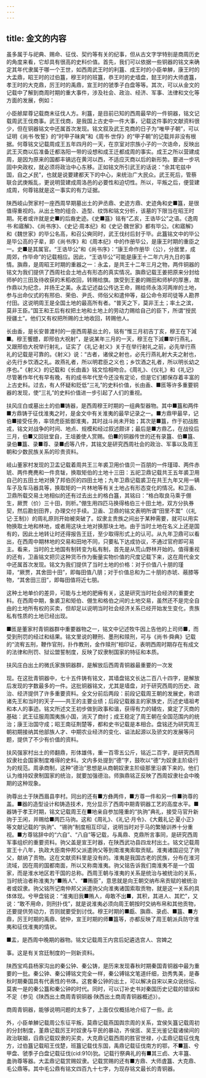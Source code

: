 ```yaml
---
---
---
```

title: 金文的内容
---



虽多属于与祀典、赐命、征伐、契约等有关的纪事，但从古文字学特别是商周历史的角度来看，它却具有很高的史料价值。首先，我们可以依据一些铜器的铭文来确定其年代隶属于哪一个王世，如西周武王时的利簋、成王时的小臣单觯，康王时的大盂鼎，昭王时的过伯簋，穆王时的班簋，恭王时的史墙盘，懿王时的大师虘簋，孝王时的大克鼎，厉王时的禹鼎，宣王时的虢季子白盘等等。其次，可以从金文的记载中了解到商周时期的重大事件，涉及社会、政治、经济、军事、法律和文化等方面的发展，例如：

小臣艅犀尊记载商末征伐人方。利簋，是目前已知的西周最早的一件铜器，铭文记载周武王伐商事。武王伐商，是我国上古史中一件大事，记载这件事的文献资料很少，但在铜器铭文中还属首次发现。铭文叙及武王克商的日子为“唯甲子朝”，可以证明《尚书·牧誓》的“时甲子昧爽”和《周书·世俘》的“甲子朝”的记载并非没有根据。何尊铭文记载周成王五年四月的一天，在京室对宗族小子的一次诰命，反映出武王灭商以后准备迁都洛阳一带的设想和成王迁都成周的事实。成王之所以营建成周，是因为原来的国都丰镐远在黄河以西，不适应灭商以后的新形势。要进一步巩固中央政权，就必须将政治中心东移。正如铭文所引武王的话说：“余其宅兹中国，自之乄民”，也就是说要建都天下的中心，来统治广大民众。武王死后，管蔡联合武庚叛乱，更说明营建成周洛邑的必要性和迫切性。所以，平叛之后，便营建成周，何尊铭就是这一事实的有力证据。

陕西岐山贺家村一座西周早期墓出土的尹丞鼎、史迹方鼎、史迹角和史■簋，是很值得重视的。从出土物的组合、造型、纹饰和铭文分析，该墓的下限当在昭王时期。死者或许就是史■的后裔史迹。《史■簋》铭有“乙亥，王诰毕公”之语。《逸周书·和寤解》、《尚书序》、《史记·周本纪》和《史记·魏世家》都有毕公。《和寤解》和《魏世家》的毕公名高，和召公奭同时，武王伐纣后封于毕。此簋铭文中的毕公是毕公高的子辈，即《尚书序》和《周本纪》中的作册毕公，是康王时期的重臣之一。史■是其属官。“王诰毕公”和《尚书序》：“康王命作册毕（公），分居里，成周郊，作毕命”的记载相应。因此，“王诰毕公”可能是康王十二年六月九日的事情。旟鼎，是周昭王时期的重器之一：永孟，是共王十二年三月之物，两件铜器的铭文为我们提供了西周社会土地占有形态的真实情况。旟鼎记载王姜把原来分封给师栌的三田及待收获的禾稻收回，转赐给旗。旗受到王姜的赐田和师栌的厚惠，故作鼎以为纪念，并扬王之美。永盂记述益公传达王命，赐给师永洛河两岸的土地，参与出命仪式的有邢伯、荣伯、尹氏、师俗父和遣仲等，益公命令郑司徒等人勘界付田。这说明周王是全国土地的最高所有者。“普天之下，莫非王土；率土之滨，莫非王臣。”国王和王后有权把土地和土地上的劳动力赐给自己的臣下，所谓“授民授疆土”。他们又有权把所赐的土地收回，转赐他人。

长由盉，是长安普渡村的一座西周墓出土的，铭有“惟三月初吉丁亥，穆王在下減■。穆王饗醴，即邢伯大祝射”，是说某年三月的一天，穆王在下減■举行燕礼，又跟邢伯大祝举行射礼，证实了《礼记·射义》关于在举行射礼之前，必先举行燕礼的记载是可靠的。《射义》说：“古者，诸侯之射也，必先行燕礼射大夫之射也，必先行乡饮酒之礼。故燕礼者，所以明君臣之义也；乡饮酒之礼者，所以明长幼之序也。”《射义》的记载和《长甶盉》铭文恰相吻合。《周礼》、《仪礼》和《礼记》尽管著作年代有早有晚，有的成书年代至今还没有定论，但是它们都保存着丰富的上古史料。过去，有人怀疑和贬低“三礼”的史料价值，长由盉、■匜等许多重要铜器的发现，使“三礼”的史料价值进一步引起了人们的重视。

扶风庄白或墓出土的伯■铸器，是西周穆王时期的一组典型器物。其中■簋和两件■方鼎铸于征伐淮夷之时，是金文中有关淮夷的最早记录之一。■方鼎甲最早，记伯■接受任务，率领虎臣抵御淮夷，其时战斗尚未开始；其次是■簋，作于初战胜戎，铭文对战争的时间、地点、规模和经过叙述颇详；最后是■方鼎乙，在战役后三月，伯■又回驻堂自，王俎姜使人赏赐。伯■的铜器传世的还有录簋、伯■簋、录伯■簋、录■尊、录■卣等八件，其铭文是研究西周社会的政治、军事以及周王朝和少数民族关系的珍贵资料。

岐山董家村发现的卫盂记载着周共王三年裘卫用价值贝一百朋的一件瑾璋、两件赤琥、两件麂麂和一件贲韨，换取矩伯的土地十三田：五祀卫鼎记载共王五年裘卫用自己的五田土地对换了邦伯厉的四田土地；九年卫鼎记载裘卫在共王九年又用一辆车子及车马器具等，换取矩的一片林地等有关土地占有形态变化的情况。和卫盉、卫鼎所载交易土地相似的还有过去出土的格白簋，其铭曰：“格白取良马乘于倗生，厥贾（价）三十田，则析。”倗生用四匹马换得格伯三十田土地，双方分执券契，然后勘划田界，办理交付手续。卫盉、卫鼎的铭文表明所谓“田里不鬻”（《礼记·王制》）的周礼原则开始被突破了。奴隶主贵族之间出于某种需要，就可以用实物换取土地和林地，或者用这块土地对换那块土地。由于当时土地在名义上还是国有的，因此土地转让时还得报告王廷，至少取得形式上的认可。从九年卫鼎可以看出，在西周中期林地的交易和田地不同，只要私下达成协议，不通过官府即可易主。看来，当时的土地国有制转变为私有制，首先是从荒山野林开始的。值得重视的还有，卫盉铭文把贝这种货币作为衡量实物价值的尺度记载下来，这在周代金文中还属首次发现。铭文为我们提供了当时土地的价格：对于价值八十朋的瑾璋，“厥贾，其舍田十田”，即每田值八朋；对于价值总和为二十朋的赤琥、蔽膝等物，“其舍田三田”，即每田值将近七朋。

这种土地单价的差异，可能与土地的肥瘠有关，这是研究当时社会经济的重要史料。在西周中期，象裘卫和矩伯、倗生和格伯之间的土地交易，虽然还不是完全自由的土地所有权的买卖，但却足以说明当时社会经济关系已经开始发生变化，贵族私有性质的土地已经出现。

■匜是董家村青铜器群中重要器物之一，铭文中记述牧牛因上告他的上司师■，而受到刑罚的经过和结果。铭文里说的鞭刑、墨刑和赎刑，可与《尚书·舜典》记载的“流宥五刑，鞭作官刑，扑作教刑，金作赎刑”相印证，表明西周时期存在有成文的法律和刑罚、狱讼盟誓制度，反映了奴隶制国家的特征和本质。

扶风庄白出土的微氏家族铜器群，是解放后西周青铜器最重要的一次发

现。在这批青铜器中，七十五件铸有铭文，其墙盘铭文长达二百八十四字，是解放后发现的字数最多的一件。这批铜器铭文，尤其是墙盘，对于研究西周的历史、政治、经济提供了许多重要资料。全文分前后两段：前段记载周王朝的发展史，称颂诸先王和当时的天子——共王的主要业绩；后段记载器主的家族史，历述史墙祖考和本人的事迹。铭文所述文王初步做到政事和谐，获得有力的辅佐，奠定了灭商的基础：武王征服周围夷族小国，消灭了商纣；成王稳定了周王朝在全国范围内的统治；康王治国守成；昭王南征荆楚等，都和史书记载是本相合。盘铭还为研究周王朝初期接纳其他部族人才、中期农业经济的变化、谥法起源以及骄文的发展等问题，提供了不少有价值的资料。

扶风强家村出土的师翻鼎，形体雄伟，重一百零五公斤，铭近二百字，是研究西周奴隶社会国家制度难得的史料。文内多处提到“德”字，鼓吹以“德”为奴隶主阶级行为的规范。周承商制，这种“德治”思想是从商朝奴隶主阶级那里沿袭下来的。他们认为维持奴隶制国家的统治，就要加强德治。师旟鼎铭正反映了西周奴隶社会中晚期的这种现象。

驹尊出土于陕西眉县李村。同出的还有■方彝两件，■方尊一件和另一件■驹尊的盖。■器的造型设计和铸造技术，充分显示了西周中期青铜器工艺的高度水平。■器铸于孝王时期，铭文记载周王在■地亲自参加隆重的“执驹”典礼，接受马官升新驹于王闲，并赐给■两匹马驹。这和《周礼》、《礼记·月令》、《大戴礼记·夏小正》等文献记载的“执驹”、“锡驹”制度相互印证，说明当时对于马的繁殖训养十分重视。■方尊铭辞中的“六自”、“八自”等记载，与禹鼎、克鼎所言事同，是研究西周军事组织的重要资料。驹父盖是宣王时器，在陕西武功县四龙村出土。铭文记载周宣王十八年，执政大臣南仲邦父派遣驹父等到南淮夷索取贡赋。淮夷诸国迎见了驹父，献纳了贡物。这在文献资料里是没有的。淮夷是我国古老的民族，分布在淮河流域，因在周的国都南面，所以又称南淮夷。驹父铭告诉我们南淮夷不是一个国家，而是淮水地区若干国的总称。西周王朝与淮夷的关系是统治与被统治的关系，当时统治者称淮夷为“■贿人”、“■贿臣”，意思就是向王朝交纳布帛贡赋的被统治者或奴隶。驹父铭所记南仲邦父派遣驹父向淮夷诸国索取贡物，就是这一关系的具体体现。兮甲盘铭说：“淮夷旧我■贿人，毋敢不出■，其积，其进人、其贮”，又说：“敢不用命，则刑扑伐”，就是说淮夷必须向周王朝按时交纳布帛和其他贡物，还要提供劳动力，否则就要受到讨伐。穆王时期的■甗、旟鼎、录卣、■簋、■方鼎，厉王时期的禹鼎、虢仲，宣王时期的师■簋等，亦都反映了周王朝派兵防守淮夷和征伐淮夷的情状。

■盂，是西周中晚期的器物。铭文记载周王内宫后妃遴选宫人、宫婢之

事。这是有关宫廷制度的一则新资料。

陕西宝鸡县杨家沟出的秦公钟、秦公铸，是历来发现春秋时期秦国青铜器中最为重要的一批。秦公钟、秦公镈铭文完全一样，秦公镈铭文笔道纤细，劲秀隽美，是春秋时期秦国具有代表性的书体。这套秦公钟的出土，可以解决自宋以来众说纷坛、莫衷一是的秦公簋和秦公钟的时代。同时，可以订补史书对秦国历史记载的错误和不足（参见《陕西出土商周青铜铜器·陕西出土商周青铜器概述》）。

商周青铜器，能够说明问题的太多了，上面仅仅概括地介绍了一些。此

外，小臣单觯记载周公东征平叛，莫鼎记载燕国舆宗周的关系，宜侯矢簋记载周初的分封制度，堇鼎记载厉王时奴隶与平民的暴动，齐侯匜、吴王光鉴记载诸侯间的政治联姻，舀鼎记载奴隶的买卖，大克鼎记载西周的胜官世禄，小盂鼎记载征伐鬼方，过伯簋记载昭王伐楚，班簋记载伐东国，禹鼎记载征伐南方的鄂，不■簋、兮甲盘、虢季子白盘记载征伐(cid:910)狁。记载行祭典礼的有■其三卣、大丰簋、盠驹尊等器。大盂鼎记载赏赐奴隶。记载赏赐的还有■方鼎、大师虘簋、大克鼎、毛公鼎等。其中毛公鼎有铭文四百九十七字，为现存铭文最长的青铜器。